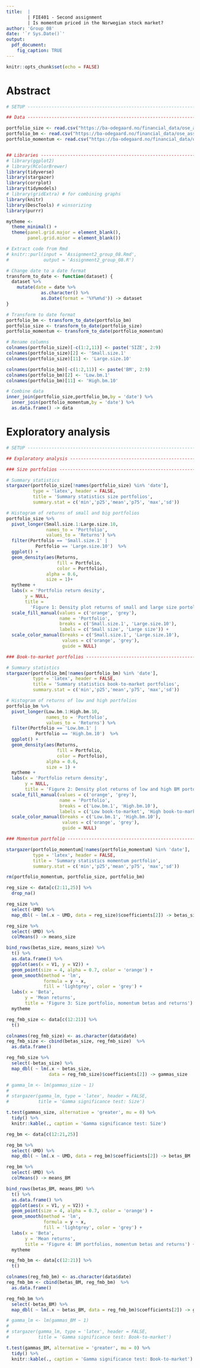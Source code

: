 ```yaml
---
title:  |  
        | FIE401 - Second assignment 
        | Is momentum priced in the Norwegian stock market?
author: 'Group 08'
date: '`r Sys.Date()`'
output: 
  pdf_document:
    fig_caption: TRUE
---
```


```r
knitr::opts_chunk$set(echo = FALSE)
```

# Abstract


```r
# SETUP ------------------------------------------------------------------------

## Data ------------------------------------------------------------------------

portfolio_size <- read.csv("https://ba-odegaard.no/financial_data/ose_asset_pricing_data/equity_size_portfolios_monthly_vw.txt")
portfolio_bm <- read.csv("https://ba-odegaard.no/financial_data/ose_asset_pricing_data/book_market_portfolios_monthly_vw.txt")
portfolio_momentum <- read.csv("https://ba-odegaard.no/financial_data/ose_asset_pricing_data/pricing_factors_monthly.txt")


## Libraries -------------------------------------------------------------------
# library(ggplot2)
# library(RColorBrewer)
library(tidyverse)
library(stargazer)
library(corrplot)
library(tidymodels)
# library(gridExtra) # for combining graphs
library(knitr)
library(DescTools) # winsorizing 
library(purrr)

mytheme <- 
  theme_minimal() +
  theme(panel.grid.major = element_blank(), 
        panel.grid.minor = element_blank())

# Extract code from Rmd
# knitr::purl(input = 'Assignment2_group_08.Rmd',
#             output = 'Assignment2_group_08.R')
```

```r
# Change date to a date format
transform_to_date <- function(dataset) {
  dataset %>%
    mutate(date = date %>%
             as.character() %>%
             as.Date(format = '%Y%m%d')) -> dataset
}

# Transform to date format
portfolio_bm <- transform_to_date(portfolio_bm)
portfolio_size <- transform_to_date(portfolio_size)
portfolio_momentum <- transform_to_date(portfolio_momentum)

# Rename columns
colnames(portfolio_size)[-c(1:2,11)] <- paste('SIZE', 2:9)
colnames(portfolio_size)[2] <- 'Small.size.1'
colnames(portfolio_size)[11] <- 'Large.size.10'

colnames(portfolio_bm)[-c(1:2,11)] <- paste('BM', 2:9)
colnames(portfolio_bm)[2] <- 'Low.bm.1'
colnames(portfolio_bm)[11] <- 'High.bm.10'

# Combine data
inner_join(portfolio_size,portfolio_bm,by = 'date') %>% 
  inner_join(portfolio_momentum,by = 'date') %>%
  as.data.frame() -> data
```


# Exploratory analysis

```r
# SETUP ------------------------------------------------------------------------

## Exploratory analysis --------------------------------------------------------

### Size portfolios ------------------------------------------------------------

# Summary statistics
stargazer(portfolio_size[!names(portfolio_size) %in% 'date'],
          type = 'latex', header = FALSE,
          title = 'Summary statistics size portfolios',
          summary.stat = c('min','p25','mean','p75', 'max','sd'))

# Histogram of returns of small and big portfolios
portfolio_size %>%
  pivot_longer(Small.size.1:Large.size.10,
               names_to = 'Portfolio',
               values_to = 'Returns') %>%
  filter(Portfolio == 'Small.size.1' |
           Portfolio == 'Large.size.10')  %>%
  ggplot() +
  geom_density(aes(Returns,
                   fill = Portfolio,
                   color = Portfolio),
               alpha = 0.6,
               size = 1)+
  mytheme +
  labs(x = 'Portfolio return desity',
       y = NULL,
       title = 
         'Figure 1: Density plot returns of small and large size portolios') +
  scale_fill_manual(values = c('orange', 'grey'),
                    name = 'Portfolio',
                    breaks = c('Small.size.1', 'Large.size.10'),
                    labels = c('Small size', 'Large size')) +
  scale_color_manual(breaks = c('Small.size.1', 'Large.size.10'),
                     values = c('orange', 'grey'),
                     guide = NULL)

### Book-to-market portfolios --------------------------------------------------

# Summary statistics
stargazer(portfolio_bm[!names(portfolio_bm) %in% 'date'],
          type = 'latex', header = FALSE,
          title = 'Summary statistics book-to-market portfolios',
          summary.stat = c('min','p25','mean','p75', 'max','sd'))

# Histogram of returns of low and high portfolios
portfolio_bm %>%
  pivot_longer(Low.bm.1:High.bm.10,
               names_to = 'Portfolio',
               values_to = 'Returns') %>%
  filter(Portfolio == 'Low.bm.1' |
           Portfolio == 'High.bm.10')  %>%
  ggplot() +
  geom_density(aes(Returns,
                   fill = Portfolio,
                   color = Portfolio),
               alpha = 0.6,
               size = 1) +
  mytheme +
  labs(x = 'Portfolio return density',
       y = NULL,
       title = 'Figure 2: Density plot returns of low and high BM portolios') +
  scale_fill_manual(values = c('orange', 'grey'),
                    name = 'Portfolio',
                    breaks = c('Low.bm.1', 'High.bm.10'),
                    labels = c('Low book-to-market', 'High book-to-market')) +
  scale_color_manual(breaks = c('Low.bm.1', 'High.bm.10'),
                     values = c('orange', 'grey'),
                     guide = NULL)

### Momentum portfolio ---------------------------------------------------------

stargazer(portfolio_momentum[!names(portfolio_momentum) %in% 'date'],
          type = 'latex', header = FALSE,
          title = 'Summary statistics momentum portfolio',
          summary.stat = c('min','p25','mean','p75', 'max','sd'))

rm(portfolio_momentum, portfolio_size, portfolio_bm)
```

```r
reg_size <- data[c(2:11,25)] %>%
  drop_na()

reg_size %>%
  select(-UMD) %>%
  map_dbl( ~ lm(.x ~ UMD, data = reg_size)$coefficients[2]) -> betas_size

reg_size %>%
  select(-UMD) %>%
  colMeans() -> means_size

bind_rows(betas_size, means_size) %>%
  t() %>%
  as.data.frame() %>%
  ggplot(aes(x = V1, y = V2)) +
  geom_point(size = 4, alpha = 0.7, color = 'orange') + 
  geom_smooth(method = 'lm', 
              formula = y ~ x, 
              fill = 'lightgrey', color = 'grey') +
  labs(x = 'Beta',
       y = 'Mean returns',
       title = 'Figure 3: Size portfolio, momentum betas and returns') +
  mytheme

reg_fmb_size <- data[c(12:21)] %>%
  t() 

colnames(reg_fmb_size) <- as.character(data$date)
reg_fmb_size <- cbind(betas_size, reg_fmb_size)  %>%
  as.data.frame()

reg_fmb_size %>%
  select(-betas_size) %>%
  map_dbl( ~ lm(.x ~ betas_size, 
                data = reg_fmb_size)$coefficients[2]) -> gammas_size

# gamma_lm <- lm(gammas_size ~ 1)
# 
# stargazer(gamma_lm, type = 'latex', header = FALSE,
#           title = 'Gamma significance test: Size')

t.test(gammas_size, alternative = 'greater', mu = 0) %>%
  tidy() %>%
  knitr::kable(., caption = 'Gamma significance test: Size')
```

```r
reg_bm <- data[c(12:21,25)]

reg_bm %>%
  select(-UMD) %>%
  map_dbl( ~ lm(.x ~ UMD, data = reg_bm)$coefficients[2]) -> betas_BM

reg_bm %>%
  select(-UMD) %>%
  colMeans() -> means_BM

bind_rows(betas_BM, means_BM) %>%
  t() %>%
  as.data.frame() %>%
  ggplot(aes(x = V1, y = V2)) +
  geom_point(size = 4, alpha = 0.7, color = 'orange') + 
  geom_smooth(method = 'lm', 
              formula = y ~ x, 
              fill = 'lightgrey', color = 'grey') +
  labs(x = 'Beta',
       y = 'Mean returns',
       title = 'Figure 4: BM portfolios, momentum betas and returns') +
  mytheme

reg_fmb_bm <- data[c(12:21)] %>%
  t() 

colnames(reg_fmb_bm) <- as.character(data$date)
reg_fmb_bm <- cbind(betas_BM, reg_fmb_bm)  %>%
  as.data.frame()

reg_fmb_bm %>%
  select(-betas_BM) %>%
  map_dbl( ~ lm(.x ~ betas_BM, data = reg_fmb_bm)$coefficients[2]) -> gammas_BM

# gamma_lm <- lm(gammas_BM ~ 1)
# 
# stargazer(gamma_lm, type = 'latex', header = FALSE,
#           title = 'Gamma significance test: Book-to-market')

t.test(gammas_BM, alternative = 'greater', mu = 0) %>%
  tidy() %>%
  knitr::kable(., caption = 'Gamma significance test: Book-to-market')
```


